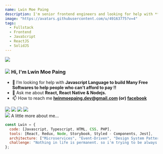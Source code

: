 ```yaml
---
name: Lwin Moe Paing
description: I'm senior frontend engineers and looking for help with **Javascript Language to build Many Free Softwares to help people who can't afford to pay !!
image: "https://avatars.githubusercontent.com/u/49163775?v=4"
tags:
  - Fullstack
  - Frontend
  - JavaScript
  - ReactJS
  - SolidJS
---
```


<div className="h-28 w-28 rounded-full overflow-hidden mx-auto">
  <img src="https://avatars.githubusercontent.com/u/49163775?v=4" />
</div>

<h3 className="flex flex-row max-w-[240px] mt-5 mx-auto">
  <img
    src="https://raw.githubusercontent.com/lwinmoepaing/lwinmoepaing/main/img/gitto.gif"
    className="h-[20px] object-contain mr-2"
  />
  <span> Hi, I'm Lwin Moe Paing </span>
</h3>

<div className="container max-w-[720px] mx-auto">

- 🤝 I’m looking for help with **Javascript Language to build Many Free Softwares to help people who can't afford to pay !!**
- 💬 Ask me about **React, React Native & Nodejs.**
- 📫 How to reach me **lwinmoepaing.dev@gmail.com (or) [facebook](https://www.facebook.com/lwin.im/)**

<div className="flex flex-row gap-2">
  <img
    className="h-5"
    src="https://raw.githubusercontent.com/github/explore/80688e429a7d4ef2fca1e82350fe8e3517d3494d/topics/javascript/javascript.png"
  />
  <img
    className="h-5"
    src="https://raw.githubusercontent.com/github/explore/80688e429a7d4ef2fca1e82350fe8e3517d3494d/topics/typescript/typescript.png"
  />
  <img
    className="h-5"
    src="https://raw.githubusercontent.com/github/explore/80688e429a7d4ef2fca1e82350fe8e3517d3494d/topics/react/react.png"
  />
  <img
    className="h-5"
    src="https://raw.githubusercontent.com/github/explore/80688e429a7d4ef2fca1e82350fe8e3517d3494d/topics/nodejs/nodejs.png"
  />
</div>

<div className="flex flex-row gap-2 my-2">
  <img
    className="h-5"
    src="https://raw.githubusercontent.com/lwinmoepaing/lwinmoepaing/main/img/katto.gif"
  />
  <span>A little more about me...</span>
</div>

```javascript
const Lwin = {
  code: [Javascript, Typescript, HTML, CSS, PHP],
  tools: [React, Redux, Node, Storybook, Styled - Components, Jest],
  architecture: ["Microservices", "Event-Driven", "Design System Pattern"],
  challenge: "Nothing in life is permanent. so i'm trying to be always humble",
};
```

</div>
